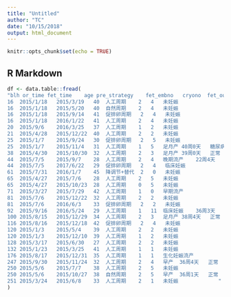 ```yaml
---
title: "Untitled"
author: "TC"
date: "10/15/2018"
output: html_document
---
```


```r
knitr::opts_chunk$set(echo = TRUE)
```

## R Markdown

```r
df <- data.table::fread(
"blh or_time fet_time    age pre_strategy    fet_embno   cryono  fet_outcome lb_weeks    complications
16  2015/1/18   2015/3/19   40  人工周期    2   4   未妊娠     
16  2015/1/18   2015/5/20   40  自然周期    2   4   未妊娠     
16  2015/1/18   2015/9/14   41  促排卵周期   2   4   未妊娠     
16  2015/1/18   2016/1/22   41  人工周期    2   4   未妊娠     
20  2015/9/6    2016/3/25   37  人工周期    1   2   未妊娠     
21  2015/4/28   2015/12/22  40  人工周期    2   2   未妊娠     
25  2015/1/7    2015/9/24   30  促排卵周期   2   5   未妊娠     
25  2015/1/7    2015/11/4   31  人工周期    1   5   足月产 40周0天   糖尿病
38  2015/4/30   2015/10/30  32  人工周期    2   3   足月产 39周0天   正常
44  2015/7/5    2015/9/7    28  人工周期    2   4   晚期流产    22周4天   
44  2015/7/5    2017/6/22   29  促排卵周期   2   4   临床妊娠        
61  2015/7/31   2016/1/7    45  降调节+替代  2   0   未妊娠     
65  2015/4/27   2015/7/6    28  人工周期    2   5   未妊娠     
65  2015/4/27   2015/10/23  28  人工周期    0   5   未妊娠     
71  2015/3/27   2015/7/29   42  人工周期    1   0   早期流产        
81  2015/7/6    2015/12/22  32  人工周期    2   2   未妊娠     
81  2015/7/6    2016/6/3    33  促排卵周期   2   2   未妊娠     
92  2015/9/16   2016/5/24   29  人工周期    1   11  临床妊娠    36周3天   正常
100 2015/8/15   2015/12/29  34  人工周期    2   3   足月产 38周4天   正常
116 2015/8/16   2015/12/18  42  促排卵周期   2   4   未妊娠     
120 2015/1/3    2015/5/4    39  人工周期    2   2   未妊娠     
120 2015/1/3    2015/12/10  39  人工周期    1   2   未妊娠     
128 2015/3/17   2015/6/30   27  人工周期    2   2   未妊娠     
132 2015/1/23   2015/3/25   41  人工周期    1   1   未妊娠     
176 2015/8/17   2015/12/31  35  人工周期    1   1   生化妊娠流产      
247 2015/9/30   2015/11/24  32  人工周期    2   4   早产  36周4天   正常
250 2015/5/6    2015/7/7    38  人工周期    2   5   未妊娠     
250 2015/5/6    2015/10/27  38  自然周期    2   5   早产  36周1天   正常
251 2015/3/24   2015/6/8    33  人工周期    2   1   未妊娠             "
)
```

